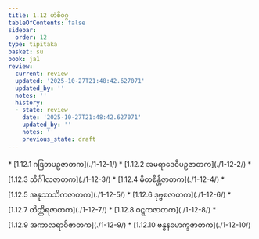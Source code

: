 ```yaml
---
title: 1.12 ဟံစိဝဂ္ဂ
tableOfContents: false
sidebar:
  order: 12
type: tipitaka
basket: su
book: ja1
review:
  current: review
  updated: '2025-10-27T21:48:42.627071'
  updated_by: ''
  notes: ''
  history:
  - state: review
    date: '2025-10-27T21:48:42.627071'
    updated_by: ''
    notes: ''
    previous_state: draft
---
```



<ReviewStatus review={frontmatter.review} showDetails={true} />

<HypothesisAnnotation frontmatter={frontmatter} />

<DynamicBreadcrumb />



<TableOfContents book="ja1" section="1.12">
* [1.12.1 ဂဒြဘပဉှဇာတက](./1-12-1/)
* [1.12.2 အမရာဒေဝီပဉှဇာတက](./1-12-2/)
* [1.12.3 သိင်္ဂါလဇာတက](./1-12-3/)
* [1.12.4 မိတစိန္တိဇာတက](./1-12-4/)
* [1.12.5 အနုသာသိကဇာတက](./1-12-5/)
* [1.12.6 ဒုဗ္ဗစဇာတက](./1-12-6/)
* [1.12.7 တိတ္တိရဇာတက](./1-12-7/)
* [1.12.8 ဝဋ္ဋကဇာတက](./1-12-8/)
* [1.12.9 အကာလရာဝိဇာတက](./1-12-9/)
* [1.12.10 ဗန္ဓနမောက္ခဇာတက](./1-12-10/)
</TableOfContents>